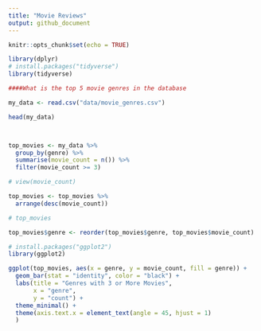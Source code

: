 ```yaml
---
title: "Movie Reviews"
output: github_document
---
```


```r
knitr::opts_chunk$set(echo = TRUE)
```

```r
library(dplyr)
# install.packages("tidyverse")
library(tidyverse)

####What is the top 5 movie genres in the database

my_data <- read.csv("data/movie_genres.csv")

head(my_data)



top_movies <- my_data %>%
  group_by(genre) %>%
  summarise(movie_count = n()) %>%
  filter(movie_count >= 3)

# view(movie_count)

top_movies <- top_movies %>%
  arrange(desc(movie_count))

# top_movies

top_movies$genre <- reorder(top_movies$genre, top_movies$movie_count)

# install.packages("ggplot2")
library(ggplot2)

ggplot(top_movies, aes(x = genre, y = movie_count, fill = genre)) + 
  geom_bar(stat = "identity", color = "black") +
  labs(title = "Genres with 3 or More Movies", 
       x = "genre",
       y = "count") +
  theme_minimal() +
  theme(axis.text.x = element_text(angle = 45, hjust = 1)
  )

```

